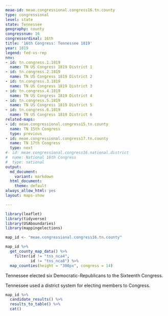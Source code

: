 ```yaml
---
meae-id: meae.congressional.congress16.tn.county
type: congressional
level: state
state: Tennessee
geography: county
congressnum: 16
congressordinal: 16th
title: '16th Congress: Tennessee 1819'
year: 1819
legend: fed-vs-rep
nnv:
- id: tn.congress.1.1819
  name: TN US Congress 1819 District 1
- id: tn.congress.2.1819
  name: TN US Congress 1819 District 2
- id: tn.congress.3.1819
  name: TN US Congress 1819 District 3
- id: tn.congress.4.1819
  name: TN US Congress 1819 District 4
- id: tn.congress.5.1819
  name: TN US Congress 1819 District 5
- id: tn.congress.6.1819
  name: TN US Congress 1819 District 6
related-maps:
- id: meae.congressional.congress15.tn.county
  name: TN 15th Congress
  type: previous
- id: meae.congressional.congress17.tn.county
  name: TN 17th Congress
  type: next
#- id: meae.congressional.congress16.national.district
#  name: National 16th Congress
#  type: national
output:
  md_document:
    variant: markdown
  html_document:
    theme: default
always_allow_html: yes
layout: maps-show

---
```


```r
library(leaflet)
library(tidyverse)
library(USAboundaries)
library(mappingelections)

map_id <- "meae.congressional.congress16.tn.county"
```

<div class="map">

```r
map_id %>%
  get_county_map_data() %>%
    filter(id != "tns_nca4",
           id != "tns_nca8") %>% 
  map_counties(height = "300px", congress = 14)
```

</div>

Tennessee elected six Democratic-Republicans to the Sixteenth Congress.

Tennessee used a district system for electing members to Congress. 

<div class="results-table">

```r
map_id %>%
  candidate_results() %>%
  results_to_table() %>%
  cat()
```

</div>

